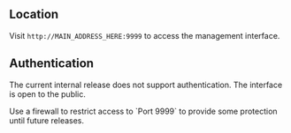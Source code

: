 
## Location

Visit `http://MAIN_ADDRESS_HERE:9999` to access the management interface.

## Authentication

The current internal release does not support authentication. The interface is open to the public.

<Callout type="info" emoji="ℹ️">
  Use a firewall to restrict access to `Port 9999` to provide some protection until future releases.
</Callout>